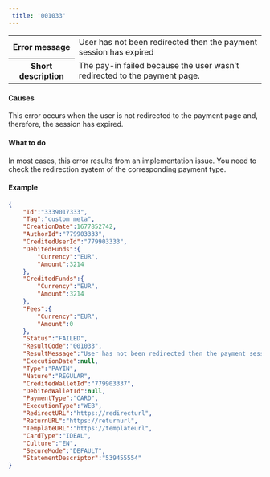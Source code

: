 ---  
 title: '001033'  
---  
  
<table>
    <tbody>
        <tr>
            <th class="header"><strong>Error message</strong></th>
            <td class="table-content">User has not been redirected then the payment session has expired</td>
        </tr>
        <tr>
            <th class="header"><strong>Short description</strong></th>
            <td class="table-content">The pay-in failed because the user wasn’t redirected to the payment page.</td>
        </tr>
    </tbody>
</table>  

#### Causes  

This error occurs when the user is not redirected to the payment page and, therefore, the session has expired.  

#### What to do  

In most cases, this error results from an implementation issue. You need to check the redirection system of the corresponding payment type.  

#### Example  
```json API Response
{
    "Id":"3339017333",
    "Tag":"custom meta",
    "CreationDate":1677852742,
    "AuthorId":"779903333",
    "CreditedUserId":"779903333",
    "DebitedFunds":{
        "Currency":"EUR",
        "Amount":3214
    },
    "CreditedFunds":{
        "Currency":"EUR",
        "Amount":3214
    },
    "Fees":{
        "Currency":"EUR",
        "Amount":0
    },
    "Status":"FAILED",
    "ResultCode":"001033",
    "ResultMessage":"User has not been redirected then the payment session has expired",
    "ExecutionDate":null,
    "Type":"PAYIN",
    "Nature":"REGULAR",
    "CreditedWalletId":"779903337",
    "DebitedWalletId":null,
    "PaymentType":"CARD",
    "ExecutionType":"WEB",
    "RedirectURL":"https://redirecturl",
    "ReturnURL":"https://returnurl",
    "TemplateURL":"https://templateurl",
    "CardType":"IDEAL",
    "Culture":"EN",
    "SecureMode":"DEFAULT",
    "StatementDescriptor":"539455554"
}
```